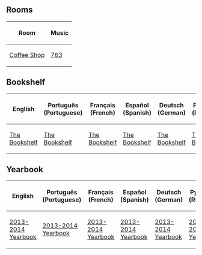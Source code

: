 

==Rooms==
<center>
{|class="wikitable" border="1"
!Room!!Music
|-
|[[Media:RoomsCoffee-9thAnniversaryParty.swf|Coffee Shop]]||[[Media:Music763.swf|763]]
|}
</center>

==Bookshelf==
<center>
{|class="wikitable" border="1"
!English
!Português (Portuguese)
!Français (French)
!Español (Spanish)
!Deutsch (German)
!Русский (Russian)
|-
|[[Media:ENLibraryOct2014.swf|The Bookshelf]]||[[Media:PTLibraryOct2014.swf|The Bookshelf]]||[[Media:FRLibraryOct2014.swf|The Bookshelf]]||[[Media:ESLibraryOct2014.swf|The Bookshelf]]||[[Media:DELibraryOct2014.swf|The Bookshelf]]||[[Media:RULibraryOct2014.swf|The Bookshelf]]
|}
</center>

==Yearbook==
<center>
{|class="wikitable" border="1"
!English
!Português (Portuguese)
!Français (French)
!Español (Spanish)
!Deutsch (German)
!Русский (Russian)
|-
|[[Media:ENBooksYear1314.swf|2013-2014 Yearbook]]||[[Media:PTBooksYear1314.swf|2013-2014 Yearbook]]||[[Media:FRBooksYear1314.swf|2013-2014 Yearbook]]||[[Media:ESBooksYear1314.swf|2013-2014 Yearbook]]||[[Media:DEBooksYear1314.swf|2013-2014 Yearbook]]||[[Media:RUBooksYear1314.swf|2013-2014 Yearbook]]
|}
</center>
{{Parties}}

